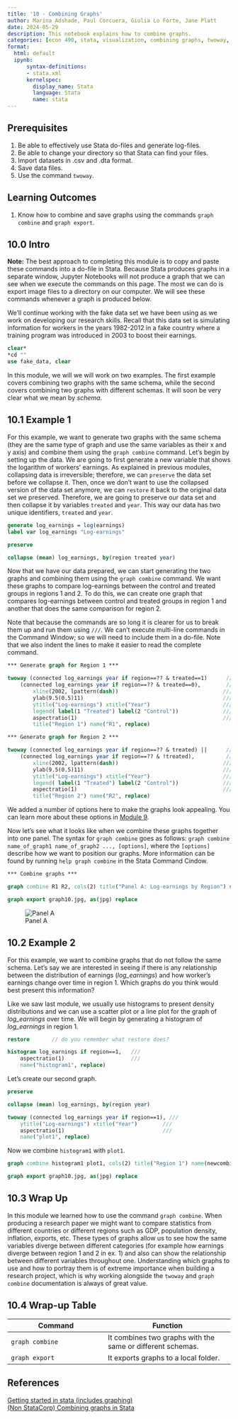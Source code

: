 ```yaml
---
title: '10 - Combining Graphs'
author: Marina Adshade, Paul Corcuera, Giulia Lo Forte, Jane Platt
date: 2024-05-29
description: This notebook explains how to combine graphs. 
categories: [econ 490, stata, visualization, combining graphs, twoway, generate]
format: 
  html: default
  ipynb:
      syntax-definitions: 
      - stata.xml
      kernelspec: 
        display_name: Stata
        language: Stata
        name: stata
---
```


## Prerequisites 

1. Be able to effectively use Stata do-files and generate log-files.
2. Be able to change your directory so that Stata can find your files.
3. Import datasets in .csv and .dta format. 
4. Save data files. 
5. Use the command `twoway`.

## Learning Outcomes 

1. Know how to combine and save graphs using the commands `graph combine` and `graph export`.

## 10.0 Intro

<div class="alert alert-block alert-info">

**Note:** The best approach to completing this module is to copy and paste these commands into a do-file in Stata. Because Stata produces graphs in a separate window, Jupyter Notebooks will not produce a graph that we can see when we execute the commands on this page. The most we can do is export image files to a directory on our computer. We will see these commands whenever a graph is produced below.  </div>

We'll continue working with the fake data set we have been using as we work on developing our research skills. Recall that this data set is simulating information for workers in the years 1982-2012 in a fake country where a training program was introduced in 2003 to boost their earnings. 

```stata
clear*
*cd ""
use fake_data, clear 
```

In this module, we will we will work on two examples. The first example covers combining two graphs with the same schema, while the second covers combining two graphs with different schemas. It will soon be very clear what we mean by *schema*.

## 10.1 Example 1

For this example, we want to generate two graphs with the same schema (they are the same type of graph and use the same variables as their x and y axis) and combine them using the `graph combine` command. Let's begin by setting up the data. We are going to first generate a new variable that shows the logarithm of workers' earnings. As explained in previous modules, collapsing data is irreversible; therefore, we can `preserve` the data set before we collapse it. Then, once we don't want to use the collapsed version of the data set anymore, we can `restore` it back to the original data set we preserved. Therefore,  we are going to preserve our data set and then collapse it by variables `treated` and `year`. This way our data has two unique identifiers, `treated` and `year`. 

```stata
generate log_earnings = log(earnings)
label var log_earnings "Log-earnings"

preserve

collapse (mean) log_earnings, by(region treated year)
```

Now that we have our data prepared, we can start generating the two graphs and combining them using the `graph combine` command. We want these graphs to compare log-earnings between the control and treated groups in regions 1 and 2. To do this, we can create one graph that compares log-earnings between control and treated groups in region 1 and another that does the same comparison for region 2.

Note that because the commands are so long it is clearer for us to break them up and run them using `///`. We can't execute multi-line commands in the Command Window; so we will need to include them in a do-file. Note that we also indent the lines to make it easier to read the complete command. 

```stata
*** Generate graph for Region 1 ***

twoway (connected log_earnings year if region==?? & treated==1)      /// can you think of another way to specify treated vs untreated?
    (connected log_earnings year if region==?? & treated==0),        ///
        xline(2002, lpattern(dash))                                 /// 
        ylab(9.5(0.5)11)                                            ///
        ytitle("Log-earnings") xtitle("Year")                       ///
        legend( label(1 "Treated") label(2 "Control"))              ///
        aspectratio(1)                                              ///
        title("Region 1") name("R1", replace)
```

```stata
*** Generate graph for Region 2 ***

twoway (connected log_earnings year if region==?? & treated) ||      ///
    (connected log_earnings year if region==?? & !treated),          ///
        xline(2002, lpattern(dash))                                 ///
        ylab(9.5(0.5)11)                                            ///
        ytitle("Log-earnings") xtitle("Year")                       ///
        legend( label(1 "Treated") label(2 "Control"))              ///
        aspectratio(1)                                              ///
        title("Region 2") name("R2", replace)
```

We added a number of options here to make the graphs look appealing. You can learn more about these options in [Module 9](https://comet.arts.ubc.ca/docs/Research/econ490-stata/09_Stata_Graphs.html).

Now let's see what it looks like when we combine these graphs together into one panel. The syntax for `graph combine` goes as follows: `graph combine name_of_graph1 name_of_graph2 ..., [options]`, where the `[options]` describe how we want to position our graphs. More information can be found by running `help graph combine` in the Stata Command Cindow.

```stata
*** Combine graphs ***

graph combine R1 R2, cols(2) title("Panel A: Log-earnings by Region") saving(panel_a, replace)

graph export graph10.jpg, as(jpg) replace
```

![Panel A](img/panel_a.svg)

## 10.2 Example 2

For this example, we want to combine graphs that do not follow the same schema. Let's say we are interested in seeing if there is any relationship between the distribution of earnings (*log_earnings*) and how worker's earnings change over time in region 1. Which graphs do you think would best present this information? 

Like we saw last module, we usually use histograms to present density distributions and we can use a scatter plot or a line plot for the graph of *log_earnings* over time. We will begin by generating a histogram of *log_earnings* in region 1. 

```stata
restore       // do you remember what restore does? 
```

```stata
histogram log_earnings if region==1,   ///
    aspectratio(1)                     ///
    name("histogram1", replace)
```

Let's create our second graph. 

```stata
preserve              

collapse (mean) log_earnings, by(region year)
```

```stata
twoway (connected log_earnings year if region==1), ///
    ytitle("Log-earnings") xtitle("Year")        ///
    aspectratio(1)                               ///
    name("plot1", replace)
```

Now we combine `histogram1` with `plot1`. 

```stata
graph combine histogram1 plot1, cols(2) title("Region 1") name(newcombine, replace)

graph export graph10.jpg, as(jpg) replace
```

## 10.3 Wrap Up

In this module we learned how to use the command `graph combine`. When producing a research paper we might want to compare statistics from different countries or different regions such as GDP, population density, inflation, exports, etc. These types of graphs allow us to see how the same variables diverge between different categories (for example how earnings diverge between region 1 and 2 in ex. 1) and also can show the relationship between different variables throughout one. Understanding which graphs to use and how to portray them is of extreme importance when building a research project, which is why working alongside the `twoway` and `graph combine` documentation is always of great value.

## 10.4 Wrap-up Table 

|Command| Function|
|-------|---------|
|`graph combine`| It combines two graphs with the same or different schemas.|
|`graph export`| It exports graphs to a local folder.|

## References

[Getting started in stata (includes graphing)](https://www.youtube.com/watch?v=YAVq99iUTTI) <br>
[(Non StataCorp) Combining graphs in Stata](https://www.youtube.com/watch?v=GN9Jh7ZLauI)

